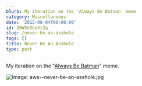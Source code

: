 ```yaml
---
blurb: My iteration on the 'Always Be Batman' meme
category: Miscellaneous
date: '2012-08-04T00:00:00'
id: 20WShDbeVt2q
slug: /never-be-an-asshole
tags: []
title: Never Be An Asshole
type: post
---
```


My iteration on the "[Always Be Batman](http://weknowmemes.com/2012/03/the-most-important-thing-in-life-is-to-be-yourself-unless-you-can-be-batman/)" meme.

![Image: aws--never-be-an-asshole.jpg](/aws--never-be-an-asshole.jpg)